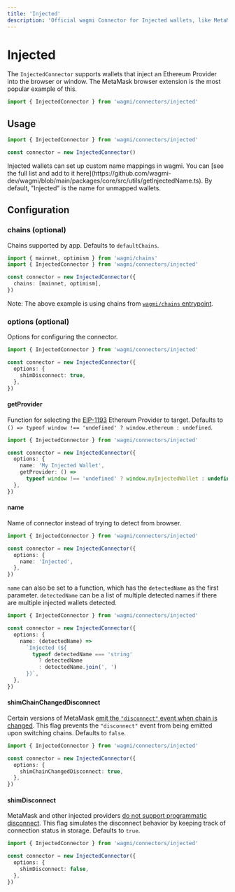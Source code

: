 ```yaml
---
title: 'Injected'
description: 'Official wagmi Connector for Injected wallets, like MetaMask.'
---
```



# Injected

The `InjectedConnector` supports wallets that inject an Ethereum Provider into the browser or window. The MetaMask browser extension is the most popular example of this.

```ts
import { InjectedConnector } from 'wagmi/connectors/injected'
```

## Usage

```ts
import { InjectedConnector } from 'wagmi/connectors/injected'

const connector = new InjectedConnector()
```

<Callout type="info">
  Injected wallets can set up custom name mappings in wagmi. You can [see the
  full list and add to it
  here](https://github.com/wagmi-dev/wagmi/blob/main/packages/core/src/utils/getInjectedName.ts).
  By default, "Injected" is the name for unmapped wallets.
</Callout>

## Configuration

### chains (optional)

Chains supported by app. Defaults to `defaultChains`.

```ts {5}
import { mainnet, optimism } from 'wagmi/chains'
import { InjectedConnector } from 'wagmi/connectors/injected'

const connector = new InjectedConnector({
  chains: [mainnet, optimism],
})
```

Note: The above example is using chains from [`wagmi/chains` entrypoint](/react/chains#wagmichains).

### options (optional)

Options for configuring the connector.

```ts {4-6}
import { InjectedConnector } from 'wagmi/connectors/injected'

const connector = new InjectedConnector({
  options: {
    shimDisconnect: true,
  },
})
```

#### getProvider

Function for selecting the [EIP-1193](https://eips.ethereum.org/EIPS/eip-1193) Ethereum Provider to target. Defaults to `() => typeof window !== 'undefined' ? window.ethereum : undefined`.

```ts {6-7}
import { InjectedConnector } from 'wagmi/connectors/injected'

const connector = new InjectedConnector({
  options: {
    name: 'My Injected Wallet',
    getProvider: () =>
      typeof window !== 'undefined' ? window.myInjectedWallet : undefined,
  },
})
```

#### name

Name of connector instead of trying to detect from browser.

```ts {5}
import { InjectedConnector } from 'wagmi/connectors/injected'

const connector = new InjectedConnector({
  options: {
    name: 'Injected',
  },
})
```

`name` can also be set to a function, which has the `detectedName` as the first parameter. `detectedName` can be a list of multiple detected names if there are multiple injected wallets detected.

```ts {5-10}
import { InjectedConnector } from 'wagmi/connectors/injected'

const connector = new InjectedConnector({
  options: {
    name: (detectedName) =>
      `Injected (${
        typeof detectedName === 'string'
          ? detectedName
          : detectedName.join(', ')
      })`,
  },
})
```

#### shimChainChangedDisconnect

Certain versions of MetaMask [emit the `"disconnect"` event when chain is changed](https://github.com/MetaMask/metamask-extension/issues/13375#issuecomment-1027663334). This flag prevents the `"disconnect"` event from being emitted upon switching chains. Defaults to `false`.

```ts {5}
import { InjectedConnector } from 'wagmi/connectors/injected'

const connector = new InjectedConnector({
  options: {
    shimChainChangedDisconnect: true,
  },
})
```

#### shimDisconnect

MetaMask and other injected providers [do not support programmatic disconnect](https://github.com/MetaMask/metamask-extension/issues/10353). This flag simulates the disconnect behavior by keeping track of connection status in storage. Defaults to `true`.

```ts {5}
import { InjectedConnector } from 'wagmi/connectors/injected'

const connector = new InjectedConnector({
  options: {
    shimDisconnect: false,
  },
})
```
